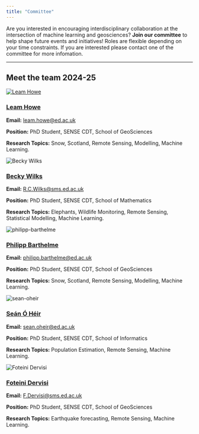 ```yaml
---
title: "Committee"
---
```


Are you interested in encouraging interdisciplinary collaboration at the intersection of machine learning and geosciences? **Join our committee** to help shape future events and initiatives! Roles are flexible depending on your time constraints. If you are interested please contact one of the committee for more infomation.

---------------------------------------------------------

## Meet the team 2024-25

<!-- <div class="committee-grid"> -->
<!-- Members will go here -->
```{=html}
<div class="committee-grid">
  <!-- Member 1 -->
  <div class="member-card">
    <a href="https://blogs.ed.ac.uk/leamhowe/" aria-label="Leam Howe's profile">
      <img src="images/committee/leam-howe.png" alt="Leam Howe">
    </a>
    <h3><a href="https://blogs.ed.ac.uk/leamhowe/">Leam Howe</a></h3>
    <p><strong>Email:</strong> <a href="mailto:leam.howe@ed.ac.uk">leam.howe@ed.ac.uk</a></p>
    <p><strong>Position:</strong> PhD Student, SENSE CDT, School of GeoSciences</p>
    <p><strong>Research Topics:</strong> Snow, Scotland, Remote Sensing, Modelling, Machine Learning.</p>

  </div>



  <!-- Member 2 -->
  <div class="member-card">
    <img src="images/committee/becky-wilks.jpg" alt="Becky Wilks">
    <h3><a href="https://www.linkedin.com/in/rebecca-wilks-77160b210/?originalSubdomain=uk">Becky Wilks</a></h3>
    <p><strong>Email:</strong> <a href="mailto:R.C.Wilks@sms.ed.ac.uk">R.C.Wilks@sms.ed.ac.uk</a></p>
    <p><strong>Position:</strong> PhD Student, SENSE CDT, School of Mathematics</p>
    <p><strong>Research Topics:</strong> Elephants, Wildlife Monitoring, Remote Sensing, Statistical Modelling, Machine Learning.</p>
    </div>

  <!-- Member 3 -->
  <div class="member-card">
    <img src="images/committee/philipp-barthelme.jpeg" alt="philipp-barthelme">
    <h3><a href="https://blogs.ed.ac.uk/philippbarthelme/">Philipp Barthelme</a></h3>
    <p><strong>Email:</strong> <a href="mailto:philipp.barthelme@ed.ac.uk">philipp.barthelme@ed.ac.uk</a></p>
    <p><strong>Position:</strong> PhD Student, SENSE CDT, School of GeoSciences</p>
    <p><strong>Research Topics:</strong> Snow, Scotland, Remote Sensing, Modelling, Machine Learning.</p>
  </div>

  <!-- Member 4 -->
  <div class="member-card">
    <img src="images/committee/sean-oheir.png" alt="sean-oheir">
    <h3><a href="https://sohanseth.github.io/author/sean-o-heir/">Seán Ó Héir</a></h3>
    <p><strong>Email:</strong> <a href="mailto:sean.oheir@ed.ac.uk">sean.oheir@ed.ac.uk</a></p>
    <p><strong>Position:</strong> PhD Student, SENSE CDT, School of Informatics</p>
    <p><strong>Research Topics:</strong> Population Estimation, Remote Sensing, Machine Learning.</p>
      </div>
  
  <!-- Member 5 -->
  <div class="member-card">
    <img src="images/committee/foteini-dervisi.jpg" alt="Foteini Dervisi">
    <h3><a href="https://spin-itn.eu/candidates/ESR2_3">Foteini Dervisi</a></h3>
    <p><strong>Email:</strong> <a href="mailto:F.Dervisi@sms.ed.ac.uk">F.Dervisi@sms.ed.ac.uk</a></p>
    <p><strong>Position:</strong> PhD Student, SENSE CDT, School of GeoSciences</p>
    <p><strong>Research Topics:</strong> Earthquake forecasting, Remote Sensing, Machine Learning.</p>
      </div>
</div>
```


<!-- </div> -->